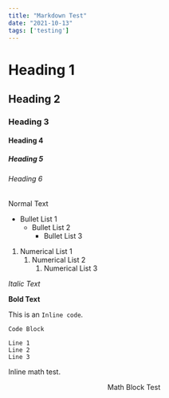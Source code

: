 ```yaml
---
title: "Markdown Test"
date: "2021-10-13"
tags: ['testing']
---
```


# Heading 1

## Heading 2

### Heading 3

#### Heading 4

##### Heading 5

###### Heading 6

Normal Text

 - Bullet List 1
   - Bullet List 2
     - Bullet List 3

 1. Numerical List 1
    1. Numerical List 2
       1. Numerical List 3

*Italic Text*

**Bold Text**

This is an `Inline code`.

```
Code Block

Line 1
Line 2
Line 3
```

Inline $\text{math}$ test.

$$
\text{Math Block Test}
$$